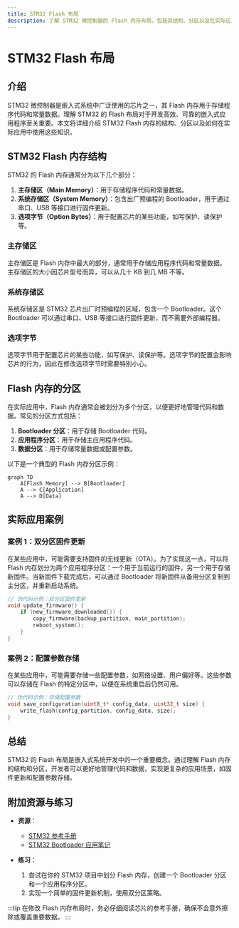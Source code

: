 ```yaml
---
title: STM32 Flash 布局
description: 了解 STM32 微控制器的 Flash 内存布局，包括其结构、分区以及在实际应用中的使用场景。
---
```


# STM32 Flash 布局

## 介绍

STM32 微控制器是嵌入式系统中广泛使用的芯片之一，其 Flash 内存用于存储程序代码和常量数据。理解 STM32 的 Flash 布局对于开发高效、可靠的嵌入式应用程序至关重要。本文将详细介绍 STM32 Flash 内存的结构、分区以及如何在实际应用中使用这些知识。

## STM32 Flash 内存结构

STM32 的 Flash 内存通常分为以下几个部分：

1. **主存储区（Main Memory）**：用于存储程序代码和常量数据。
2. **系统存储区（System Memory）**：包含出厂预编程的 Bootloader，用于通过串口、USB 等接口进行固件更新。
3. **选项字节（Option Bytes）**：用于配置芯片的某些功能，如写保护、读保护等。

### 主存储区

主存储区是 Flash 内存中最大的部分，通常用于存储应用程序代码和常量数据。主存储区的大小因芯片型号而异，可以从几十 KB 到几 MB 不等。

### 系统存储区

系统存储区是 STM32 芯片出厂时预编程的区域，包含一个 Bootloader。这个 Bootloader 可以通过串口、USB 等接口进行固件更新，而不需要外部编程器。

### 选项字节

选项字节用于配置芯片的某些功能，如写保护、读保护等。选项字节的配置会影响芯片的行为，因此在修改选项字节时需要特别小心。

## Flash 内存的分区

在实际应用中，Flash 内存通常会被划分为多个分区，以便更好地管理代码和数据。常见的分区方式包括：

1. **Bootloader 分区**：用于存储 Bootloader 代码。
2. **应用程序分区**：用于存储主应用程序代码。
3. **数据分区**：用于存储常量数据或配置参数。

以下是一个典型的 Flash 内存分区示例：

```mermaid
graph TD
    A[Flash Memory] --> B[Bootloader]
    A --> C[Application]
    A --> D[Data]
```

## 实际应用案例

### 案例 1：双分区固件更新

在某些应用中，可能需要支持固件的无线更新（OTA）。为了实现这一点，可以将 Flash 内存划分为两个应用程序分区：一个用于当前运行的固件，另一个用于存储新固件。当新固件下载完成后，可以通过 Bootloader 将新固件从备用分区复制到主分区，并重新启动系统。

```c
// 伪代码示例：双分区固件更新
void update_firmware() {
    if (new_firmware_downloaded()) {
        copy_firmware(backup_partition, main_partition);
        reboot_system();
    }
}
```

### 案例 2：配置参数存储

在某些应用中，可能需要存储一些配置参数，如网络设置、用户偏好等。这些参数可以存储在 Flash 的特定分区中，以便在系统重启后仍然可用。

```c
// 伪代码示例：存储配置参数
void save_configuration(uint8_t* config_data, uint32_t size) {
    write_flash(config_partition, config_data, size);
}
```

## 总结

STM32 的 Flash 布局是嵌入式系统开发中的一个重要概念。通过理解 Flash 内存的结构和分区，开发者可以更好地管理代码和数据，实现更复杂的应用场景，如固件更新和配置参数存储。

## 附加资源与练习

- **资源**：
  - [STM32 参考手册](https://www.st.com/resource/en/reference_manual/dm00031020-stm32f405-415-stm32f407-417-stm32f427-437-and-stm32f429-439-advanced-arm-based-32-bit-mcus-stmicroelectronics.pdf)
  - [STM32 Bootloader 应用笔记](https://www.st.com/resource/en/application_note/dm00044891-using-the-stm32f0-stm32f1-and-stm32f3-series-bootloader-stmicroelectronics.pdf)

- **练习**：
  1. 尝试在你的 STM32 项目中划分 Flash 内存，创建一个 Bootloader 分区和一个应用程序分区。
  2. 实现一个简单的固件更新机制，使用双分区策略。

:::tip
在修改 Flash 内存布局时，务必仔细阅读芯片的参考手册，确保不会意外擦除或覆盖重要数据。
:::